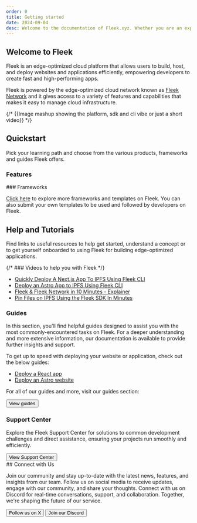 ```yaml
---
order: 0
title: Getting started
date: 2024-09-04
desc: Welcome to the documentation of Fleek.xyz. Whether you are an expert or an absolute beginner, you'll find your answers here.
---
```



## Welcome to Fleek

Fleek is an edge-optimized cloud platform that allows users to build, host, and deploy websites and applications efficiently, empowering developers to create fast and high-performing apps.

Fleek is powered by the edge-optimized cloud network known as [Fleek Network](/docs/infrastructure/) and it gives access to a variety of features and capabilities that makes it easy to manage cloud infrastructure.

{/* {{Image mashup showing the platform, sdk and cli vibe or just a short video}} */}

<div className="my-12 bg-gray-dark-6 p-[1px]" />

## Quickstart

Pick your learning path and choose from the various products, frameworks and guides Fleek offers.

### Features

<div className='grid grid-cols-1 lg:grid-cols-2 gap-12 mb-12'>

<DocIntroCard
  title="Hosting on Fleek"
  description="Easily upload, maintain, store and serve apps on one unified interface"
  href="/docs/platform/hosting"
/>
<DocIntroCard
  title="Fleek Functions"
  description="Execute server-side code using Fleek Network’s on-chain cloud infrastructure"
  href="/docs/platform/fleek-functions"
/>
<DocIntroCard
  title="Fullstack Next.js on Fleek"
  description="Enables seamless deployment of server-side Next.js applications on Fleek"
  href="/docs/cli/fleek-next-adapter"
/>
<DocIntroCard
  title="Fleek Edge SGX"
  description="Enable secure compute capabilities using Trusted Execution Environments (TEEs)"
  href="/docs/cli/edge-sgx"
/>
<DocIntroCard
  title="Fleek CLI"
  description="Interact with all our product services directly from your terminal"
  href="/docs/cli/"
/>
<DocIntroCard
  title="Fleek SDK"
  description="TypeScript library that allows you to interact with Fleek’s services"
  href="/docs/sdk/"
/>

</div>
### Frameworks

<div className="mb-12 grid grid-cols-2 gap-12 lg:grid-cols-3">
  <DocIntroCard
    title="Next.js"
    href="https://app.fleek.xyz/templates/cm337u3fd000d5dlytu1llarf/"
    icon="/svg/nextjs-icon.svg"
  />
  <DocIntroCard
    title="Astro"
    href="https://app.fleek.xyz/templates/clx3f5nem000333n7acqcxiwj/"
    icon="/svg/astro-icon.svg"
  />
  <DocIntroCard
    title="Gatsby"
    href="https://app.fleek.xyz/templates/clx3g0ol70001oewqgw7k7knx/"
    icon="/svg/gatsby-icon.svg"
  />
  <DocIntroCard
    title="Nuxt"
    href="https://app.fleek.xyz/templates/clx3hq2e20001vm7ee9wd81o4/"
    icon="/svg/nuxt-icon.svg"
  />
  <DocIntroCard
    title="Vue"
    href="https://app.fleek.xyz/templates/clx3gdagl0001byl7romw0ynd/"
    icon="/svg/vue-icon.svg"
  />
  <DocIntroCard
    title="Hugo"
    href="https://app.fleek.xyz/templates/clx3f5nem000333n7acqcxiwj/"
    icon="/svg/hugo-icon.svg"
  />
</div>

[Click here](https://app.fleek.xyz/templates) to explore more frameworks and templates on Fleek.
You can also submit your own templates to be used and followed by developers on Fleek.

<div className="my-12 bg-gray-dark-6 p-[1px]" />

## Help and Tutorials

Find links to useful resources to help get started, understand a concept or to get yourself onboarded
to using Fleek for building edge-optimized applications.

{/* ### Videos to help you with Fleek */}

- [Quickly Deploy A Next.js App To IPFS Using Fleek CLI](https://www.youtube.com/watch?v=ZR6hoLODDvI)
- [Deploy an Astro App to IPFS Using Fleek CLI](https://www.youtube.com/watch?v=PejRu-zaJtY)
- [Fleek & Fleek Network in 10 Minutes - Explainer](https://www.youtube.com/watch?v=1zwwyTQ8JIM)
- [Pin Files on IPFS Using the Fleek SDK In Minutes](https://www.youtube.com/watch?v=2OzwtDH7K0A)

### Guides

In this section, you'll find helpful guides designed to assist you with the most commonly-encountered tasks on Fleek. For a deeper understanding and more extensive information, our documentation is available to provide further insights and support.

To get up to speed with deploying your website or application, check out the below guides:

- [Deploy a React app](/docs/platform/frameworks#host-a-react-app)
- [Deploy an Astro website](/docs/platform/frameworks#host-a-react-app)

For all of our guides and more, visit our guides section:

<div className="w-fit">
  <Button
    variant="secondary"
    href="/guides"
    target="_blank"
    rel="noopener noreferrer"
  >
    View guides
  </Button>
</div>

### Support Center

Explore the Fleek Support Center for solutions to common development challenges and direct assistance, ensuring your projects run smoothly and efficiently.

<div className="w-fit">
  <Button
    variant="secondary"
    href="/support"
    target="_blank"
    rel="noopener noreferrer"
  >
    View Support Center
  </Button>
</div>

<div className="my-12 bg-gray-dark-6 p-[1px]" />
## Connect with Us

Join our community and stay up-to-date with the latest news, features, and insights from our team. Follow us on social media to receive updates, engage with our community, and share your thoughts. Connect with us on Discord for real-time conversations, support, and collaboration. Together, we're shaping the future of our service.

<div className="justify-left mb-32 mt-12 flex flex-col gap-16 sm:flex-row">
  <Button
    variant="secondary"
    href="https://x.com/fleek"
    target="_blank"
    rel="noopener noreferrer"
  >
    Follow us on X
  </Button>
  <Button
    variant="secondary"
    href="https://discord.gg/fleek"
    target="_blank"
    rel="noopener noreferrer"
  >
    Join our Discord
  </Button>
</div>
